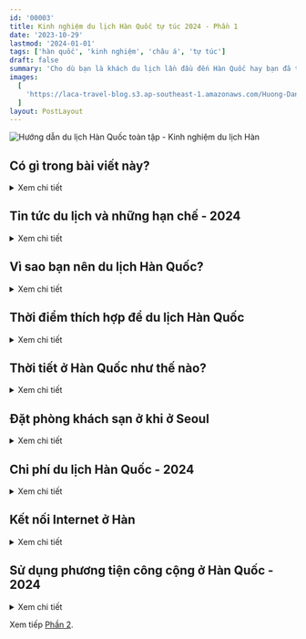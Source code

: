 ```yaml
---
id: '00003'
title: Kinh nghiệm du lịch Hàn Quốc tự túc 2024 - Phần 1
date: '2023-10-29'
lastmod: '2024-01-01'
tags: ['hàn quốc', 'kinh nghiệm', 'châu á', 'tự túc']
draft: false
summary: 'Cho dù bạn là khách du lịch lần đầu đến Hàn Quốc hay bạn đã từng đến thăm trước đó, hướng dẫn này sẽ cung cấp cho bạn những thông tin du lịch Hàn cơ bản như tin tức du lịch và hạn chế, chỗ ở, những thời điểm để đi, chi phí, điện thoại, internet ở Hàn.'
images:
  [
    'https://laca-travel-blog.s3.ap-southeast-1.amazonaws.com/Huong-Dan-Du-Lich-Han-Quoc-Toan-Tap---Kinh-Nghiem-Du-Lich-Han-Quoc/1692200778580_cover.jpg',
  ]
layout: PostLayout
---
```


![Hướng dẫn du lịch Hàn Quốc toàn tập - Kinh nghiệm du lịch Hàn](https://laca-travel-blog.s3.ap-southeast-1.amazonaws.com/Huong-Dan-Du-Lich-Han-Quoc-Toan-Tap---Kinh-Nghiem-Du-Lich-Han-Quoc/1692200778580_cover.jpg)

<TOCInline toc={props.toc} asDisclosure toHeading={2} />

## Có gì trong bài viết này?

<details>
<summary>Xem chi tiết</summary>

Bài viết hướng dẫn du lịch Hàn Quốc này bao gồm tất cả các thông tin cần thiết mà bạn cần để lên kế hoạch cho một chuyến thăm xứ sở kim chi. Nó khá hữu ích cho những ai lần đầu đến Hàn Quốc, đặc biệt những ai đi du lịch tự túc một mình đến Hàn. Ngay cả khi bạn đã từng đến thăm Hàn Quốc trước đây, mình hi vọng bài viết này cũng sẽ cung cấp những thông tin bổ ích cho lần trở lại Hàn Quốc của mọi người.

Bài viết có nhiều thông tin và kiến thức về du lịch Hàn nên là khá dài. Hi vọng bạn kiên nhẫn đọc. Mình có thêm các liên kết trong mỗi phần để cung cấp thêm thông tin chi tiết.

</details>

## Tin tức du lịch và những hạn chế - 2024

<details>
<summary>Xem chi tiết</summary>

Phần này sẽ nêu chi tiết về tin tức du lịch có thể ảnh hưởng đến du khách đến Hàn Quốc, chẳng hạn như tăng giá phương tiện giao thông công cộng, thêm mới hoặc đóng cửa dịch vụ du lịch.

### Tăng giá phương tiện công cộng

Từ T8/2023, giá đi lại bằng xe buýt ở Seoul sẽ tăng lên. Giá vé xe buýt sẽ tăng lên 1.500 won mỗi hành trình. Từ 7/10/2023, giá vé tàu điện ngầm của Seoul sẽ tăng lên 1.400 won mỗi hành trình. Các thành phố khác ở Hàn Quốc sẽ ban hành các mức tăng tương tự trong suốt năm 2023 để trang trải chi phí giao thông công cộng cao hơn. Nguồn: [Korea Herald](http://www.koreaherald.com/view.php?ud=20230810000620&ACE_SEARCH=1)

### Đăng ký tình trạng sức khỏe

Từ 15/7/2023, yêu cầu đăng ký tình trạng sức khỏe của bạn thông qua cổng Q-Code sẽ bị loại bỏ. Nguồn: [Korea Times](https://www.koreatimes.co.kr/www/nation/2023/07/119_354824.html)

### Thêm nhiều xe bus sẽ KHÔNG chấp nhận tiền mặt

Từ T3/2023, một phần tư số xe buýt ở Seoul sẽ từ chối thanh toán bằng tiền mặt và chỉ cho phép thanh toán bằng thẻ, chẳng hạn như thẻ T-Money. Vì vậy bạn luôn mang thẻ khi ra ngoài và luôn duy trì một lượng tiền ở trong thẻ. Nguồn: [Korea Herald](https://www.koreaherald.com/view.php?ud=20230228000585)

### Tăng giá cước Taxi

Từ T2/2023, giá cước cơ bản cho một chuyến đi taxi ở Hàn Quốc đã tăng thêm 1.000 won lên mức tối thiểu là 4.800 won. Quãng đường mà giá vé cơ sở áp dụng cũng được rút ngắn từ 2km xuống còn 1,6km khiến giá vé sẽ đắt hơn. Nguồn: [Korea Times](https://www.koreatimes.co.kr/www/nation/2023/01/113_344444.html)

### Miễn phí vào cửa công điện và lăng mộ

Từ T4/2023, tất cả người nước ngoài dưới 19 tuổi hiện có thể vào cửa miễn phí các cung điện và lăng mộ lớn của hoàng gia, bao gồm cả Cung điện Gyeongbokgung ở Seoul. Trước đây, tất cả người nước ngoài phải trả phí để vào.

### Hàn Quốc thông báo kết thúc đại dịch COVID-19

Từ T6/2023, Hàn Quốc sẽ dỡ bỏ hầu hết các hạn chế liên quan đến đại dịch đối với khách du lịch và người dân địa phương. Khẩu trang sẽ không còn cần thiết, ngoại trừ trong bệnh viện và những người nhiễm bệnh không còn phải tự cách ly bắt buộc (mặc dù chính phủ vẫn khuyến nghị tự cách ly 5 ngày). Tuy nhiên, các yêu cầu về Q-Code chưa được đề cập. Nguồn: [Korea Herald](http://www.koreaherald.com/view.php?ud=20230511000640)

</details>

## Vì sao bạn nên du lịch Hàn Quốc?

<details>
<summary>Xem chi tiết</summary>

Không có đủ chỗ trong cuốn cẩm nang du lịch Hàn Quốc này để viết ra tất cả những lý do tại sao bạn nên đi du lịch Hàn Quốc. Hàn Quốc là một viên ngọc quý chưa được đánh giá cao, có rất nhiều điều để khám phá và trải nghiệm hoàn toàn khác với những gì bạn sẽ tìm thấy ở các quốc gia khác.

Giống như Nhật Bản, nơi có một nền văn hóa và lịch sử rất khác biệt, Hàn Quốc cũng có rất nhiều địa điểm hấp dẫn để tham quan, gặp gỡ mọi người, tìm hiểu lịch sử và các thắng cảnh thiên nhiên tuyệt vời. Nhiều người chỉ nhìn thấy một phần nhỏ của văn hóa và vẻ đẹp Hàn Quốc qua các phương tiện truyền thông hiện đại, nhưng Hàn còn có nhiều điều hơn thế nữa.

Dưới đây là một số lý do bạn nên đi du lịch Hàn Quốc:

- Thức ăn ngon và các món ăn ngon theo mùa.
- Bốn mùa rõ rệt mang đến nhiều góc nhìn khác nhau.
- Lịch sử hấp dẫn để tìm hiểu và khám phá.
- Núi và bãi biển tuyệt đẹp dành cho những người yêu thích hoạt động ngoài trời.
- Nhiều lễ hội độc đáo trong năm.
- An toàn để đi du lịch khắp nơi.
- Các thành phố hiện đại, sạch sẽ.
- Nghi thức phật giáo độc đáo và nhiều đền chùa.
- Thiên đường mua sắm với nhiều chợ và trung tâm thương mại.

Hàn Quốc chào mừng mọi người đến thăm, họ tuyên bố 2023-2024 là Năm Du lịch Hàn Quốc. Khoảng thời gian hai năm này, sẽ có vô số sự kiện và hoạt động để thu hút khách du lịch đến Hàn Quốc, bao gồm các chương trình khuyến mãi giảm giá vé máy bay, chỗ ở và đồ ăn.

Một số sự kiện mà bạn có thể mong đợi được xem trong Năm Du lịch Hàn Quốc bao gồm các buổi hòa nhạc K-Pop, các cuộc thi thể thao điện tử, lễ hội ẩm thực và lễ kỷ niệm văn hóa. Cũng sẽ có sự tham gia của các ngôi sao K-Cultural, bao gồm cả các ngôi sao K-Pop và K-Drama yêu thích của bạn. Hãy sẵn sàng để đến Hàn Quốc sớm nhất có thể!

Bạn muốn biết những gì bạn có thể làm ở Hàn Quốc mà bạn không thể làm ở các nước khác? Hãy xem những [trải nghiệm Hàn Quốc](https://inmykorea.com/unique-korean-experiences-south-korea-bucket-list/) độc đáo để có thêm thông tin.

</details>

## Thời điểm thích hợp để du lịch Hàn Quốc

<details>
<summary>Xem chi tiết</summary>

Thời điểm lý tưởng nhất để du lịch Hàn Quốc là vào mùa xuân (cuối tháng 3 đến tháng 5) hoặc mùa thu (giữa tháng 9 đến giữa tháng 11). Đây là những mùa có thời tiết dễ chịu nhất, dao động từ 10 đến 30 độ C, lượng mưa trung bình và cũng diễn ra nhiều lễ hội, sự kiện nhất.

Những tháng yêu thích của tôi để đi du lịch ở Hàn Quốc là tháng 4 và tháng 10. Đầu tháng 4 là lúc hoa anh đào nở rộ và thời tiết ấm lên đủ để bạn không cần khoác thêm chiếc áo khoác nào nữa. Tháng 10 ở Hàn Quốc là một tháng đẹp trời khi những tán lá mùa thu quét qua đất nước và thời tiết ấm áp và êm dịu.

Khi bạn đi du lịch Hàn Quốc, thời tiết có thể có tác động lớn đến những gì bạn có thể thấy, ăn uống và vui chơi. Phần này của bài viết là một trong những phần quan trọng nhất và nếu bạn muốn đi du lịch Hàn Quốc trong tương lai, mình khuyên mọi người nên tìm hiểu về các mùa của Hàn Quốc trước khi lên kế hoạch.

Mặc dù mùa xuân và mùa thu chắc chắn là thời điểm tốt nhất để đến thăm Hàn Quốc, nhưng cũng có rất nhiều lý do để ghé thăm vào các mùa khác. Dưới đây mình tóm tắt về những gì bạn có thể xem và làm trong mỗi mùa ở Hàn Quốc:

### Mùa Xuân: Hoa anh đào, Lễ hội văn hóa

<p align="center">
  ![Mùa xuân Hàn
  Quốc](https://laca-travel-blog.s3.ap-southeast-1.amazonaws.com/Huong-Dan-Du-Lich-Han-Quoc-Toan-Tap---Kinh-Nghiem-Du-Lich-Han-Quoc/mua-xuan-o-han-quoc-cung-dien-canh-phuc-gyeongbokgung.jpg)
</p>
Mùa xuân là mùa tuyệt vời để du lịch ở Hàn Quốc vì bạn có thể ngắm hoa mận đầy màu sắc (tháng 3), hoa
anh đào (tháng 3 - 4) và nhiều cảnh đẹp rực rỡ khác. Thời tiết ấm áp cho phép mọi người ra ngoài nhiều
hơn để tham gia các hoạt động văn hóa và lễ hội mùa xuân, như Lễ Hội Đèn Lồng Hoa Sen và Lễ Hội Chia
Tay Biển Jindo, cũng như leo núi, đi bộ đường dài và đạp xe. Mùa xuân là thời điểm người Hàn Quốc du
lịch nhiều nhất trong năm, vì vậy những địa điểm du lịch sẽ rất đông, đặc biệt là vào mùa hoa anh đào.

### Mùa hè: Bãi biển, Thể thao dưới nước, Cắm trại

<p align="center">
  ![Mùa hè Hàn Quốc - Bãi biển
  Haeundae](https://laca-travel-blog.s3.ap-southeast-1.amazonaws.com/Huong-Dan-Du-Lich-Han-Quoc-Toan-Tap---Kinh-Nghiem-Du-Lich-Han-Quoc/mua-he-han-quoc-bai-bien-haeundae.jpg)
</p>
Mùa hè tương đối khó chịu vì độ ẩm và nhiệt độ cao. Tháng 6 - 7 là mùa mưa ở Hàn Quốc và trời có thể
mưa nhiều ngày khiến mọi người thay đổi kế hoạch du lịch sang các hoạt động trong nhà. Cuối tháng 7 và
tháng 8, trời nóng, rất thích hợp để đi biển và tham gia các môn thể thao dưới nước hoặc công viên nước,
những thứ mà Hàn Quốc có rất nhiều. Các hoạt động buổi tối như đi bộ đường dài, uống rượu trong quán
bar trên sân thượng và ghé thăm chợ đêm là những cách tuyệt vời để ra ngoài vào mùa hè.

### Mùa thu: Lá đỏ, Lễ hội thu hoạch, Đặc sản trái cây

<p align="center">
  ![Mùa thu Hàn
  Quốc](https://laca-travel-blog.s3.ap-southeast-1.amazonaws.com/Huong-Dan-Du-Lich-Han-Quoc-Toan-Tap---Kinh-Nghiem-Du-Lich-Han-Quoc/1692889852517_Mua-thu-Han-Quoc-La-Do.jpg)
</p>
Mùa thu là một thời điểm cực kỳ phổ biến để du lịch ở Hàn, đặc biệt vào tháng 10 khi những tán lá chuyển
màu. Những chiếc lá đỏ, vàng xuất hiện khắp mọi nơi trên đường, những ngọn núi, công viên, cung điện...
Thời tiết dễ chịu, ấm áp với bầu trời trong xanh, là nơi lý tưởng để hòa mình vào thiên nhiên cũng như
tham gia các lễ hội thu hoạch mùa màng và văn hóa. Thưởng thức các đặc sản Hàn Quốc, tươi ngon từ trang
trại đến bàn ăn của bạn.

### Mùa đông: Câu cá trên băng, Lễ hội ánh sáng

<p align="center">
  ![Mùa đông Hàn
  Quốc](https://laca-travel-blog.s3.ap-southeast-1.amazonaws.com/Huong-Dan-Du-Lich-Han-Quoc-Toan-Tap---Kinh-Nghiem-Du-Lich-Han-Quoc/1692889931811_Mua-dong-Han-Quoc-tuyet-roi.jpg)
</p>
Mùa đông ở Hàn thường bị bỏ qua vì thời tiết lạnh giá nhưng thực ra lại là thời điểm rất đẹp để du lịch.
Đây là thời điểm khô nhất trong năm, bầu trời trong xanh khiến mọi thứ trở nên tươi sáng và đẹp đẽ. Khi
tuyết rơi, cảnh vật trông thậm chí càng đẹp hơn. Đảo Jeju là một nơi tuyệt vời để ghé thăm vào mùa đông
vì nơi đây có cam quýt tươi và hoa trà đầy màu sắc. Bạn có thể tham gia lễ hội và hoạt động như câu cá
trên băng, trượt băng, trượt tuyết.

</details>

## Thời tiết ở Hàn Quốc như thế nào?

<details>
<summary>Xem chi tiết</summary>

Thời tiết ở Hàn Quốc diễn ra theo mô hình lặp lại mỗi năm, trải dài theo 5 mùa rõ rệt. Ngoài xuân, hạ, thu, đông, Hàn Quốc còn có mùa mưa, bắt đầu vào khoảng giữa tháng 6 và kết thúc vào giữa tháng 7. Mưa không liên tục trong suốt khoảng thời gian này nhưng những thời điểm, mưa có thể kéo dài vài ngày.

Bên dưới là bảng tổng hợp về thời tiết mỗi mùa ở Hàn.

| Mùa  | Nhiệt độ | Lượng mưa  | Bầu trời          |
| ---- | -------- | ---------- | ----------------- |
| Xuân | Mát mẻ   | Trung bình | Trong xanh/Có mây |
| Hạ   | Nóng     | Nhiều      | Nhiều mây         |
| Thu  | Mát mẻ   | Trung bình | Trong xanh/Có mây |
| Đông | Lạnh     | Ít         | Trong xanh        |

Biểu đồ dưới đây cho bạn thấy nhiệt độ trung bình mỗi tháng ở Seoul. Đây là nhiệt độ trung bình nên một số ngày sẽ nóng hơn nhiều và những ngày khác sẽ lạnh hơn nhiều. Đôi khi nhiệt độ mùa hè trên 35 độ và những đêm mùa đông -20 độ, vì vậy hãy chuẩn bị cho cả hai điều đó.

![Nhiệt độ theo tháng ở Hàn](https://laca-travel-blog.s3.ap-southeast-1.amazonaws.com/Huong-Dan-Du-Lich-Han-Quoc-Toan-Tap---Kinh-Nghiem-Du-Lich-Han-Quoc/1692924560347_Nhiet-do-trung-binh-theo-mua.png)

Biểu đồ dưới đây thể hiện ngày mưa trung bình mỗi tháng ở Seoul, dựa trên số liệu từ [climate-data.org](https://en.climate-data.org/asia/south-korea/seoul/seoul-718563/). Những tháng mùa hè mưa nhiều nhất, trong khi mùa đông ở Hàn Quốc rất khô hanh. Lượng mưa trong những tháng mùa đông cũng có thể chuyển thành tuyết khi trời đủ lạnh.

![Ngày mưa theo tháng ở Seoul](https://laca-travel-blog.s3.ap-southeast-1.amazonaws.com/Huong-Dan-Du-Lich-Han-Quoc-Toan-Tap---Kinh-Nghiem-Du-Lich-Han-Quoc/1692927233783_Ngay-mua-theo-thang-Han-Quoc.png)

</details>

## Đặt phòng khách sạn ở khi ở Seoul

<details>
<summary>Xem chi tiết</summary>

Quyết định nơi lưu trú tại Seoul có thể khó khăn vì có rất nhiều khu vực, mỗi nơi đều mang đến những điều thú vị cho du khách trải nghiệm. Biết nơi nào có điểm tham quan, giải trí, văn hóa, mua sắm, giao thông, chợ, nhà hàng, quán cà phê,... tốt nhất là rất hữu ích.

Các khu phố của Seoul thường có sự kết hợp của một số yếu tố này và sẽ thu hút nhiều loại khách du lịch khác nhau. Dưới đây là hướng dẫn rất sơ bộ về những khu phố ở Seoul và tùy theo sở thích, bạn có thể chọn để book phòng ở đây.

| Khách du lịch      | Khu phố                 |
| ------------------ | ----------------------- |
| Mới đến lần đầu    | Hongdae / Myeongdong    |
| Thích tham quan    | Jongno / Myeongdong     |
| Thích sự hiện đại  | Gangnam / Hongdae       |
| Thích truyền thống | Jongno / Myeongdong     |
| Mua hàng hiệu      | Gangnam / Jamsil        |
| Mua hàng chợ       | Dongdaemun / Myeongdong |
| Thích Cafe         | Jongno / Hongdae        |
| Đam mê ẩm thực     | Gangnam / Hongdae       |
| Thích tiệc tùng    | Gangnam / Hongdae       |
| Thích yên tĩnh     | Jamsil / Yongsan        |
| Yêu thiên nhiên    | Jamsil / Yeoudio        |

</details>

## Chi phí du lịch Hàn Quốc - 2024

<details>
<summary>Xem chi tiết</summary>

![Tiền Hàn Quốc](https://laca-travel-blog.s3.ap-southeast-1.amazonaws.com/Huong-Dan-Du-Lich-Han-Quoc-Toan-Tap---Kinh-Nghiem-Du-Lich-Han-Quoc/1692926416035_Dong-won-Tien-Han-Quoc.jpg)

Phần này của cẩm nang du lịch Hàn Quốc sẽ giúp bạn hiểu được một số chi phí dự kiến khi đi du lịch Hàn Quốc. Chi phí đi du lịch Hàn Quốc bao gồm chuyến bay, chỗ ở, đồ ăn, thức uống, đi lại, vui chơi, thẻ sim, thị thực, quà lưu niệm, bảo hiểm du lịch, v.v.

Chi phí bạn sẽ phải trả khi đi du lịch rất khác nhau tùy thuộc vào phong cách du lịch mà bạn có thể chi trả. Nếu bạn muốn ăn uống sang trọng ở nhà hàng 5 sao, ngân sách của bạn sẽ rất khác so với việc ai đó ăn ramyeon và ở trong một nhà nghỉ bình dân.

Vì vậy, mình sẽ cố gắng cung cấp chi phí dự kiến cho 3 loại khách du lịch khác nhau - bình dân, tầm trung và hạng sang. Đây không phải là số liệu chính xác nhưng sẽ cho bạn ý tưởng sơ bộ về số tiền bạn sẽ chi tiêu.
Chi phí hàng ngày khi đi du lịch Hàn Quốc

Có những chi phí bạn sẽ phải trả mỗi ngày khi đi du lịch ở Hàn Quốc. Biết những con số này sẽ giúp bạn lập kế hoạch ngân sách cho Hàn Quốc và xem nơi nào bạn có thể đủ khả năng chi tiêu.

Các chi phí hàng ngày bao gồm chỗ ở, đồ ăn và đồ uống, phương tiện đi lại, các điểm tham quan và tour du lịch cũng như các chi phí linh tinh có thể phát sinh bất ngờ. Những chi phí linh tinh này có thể bao gồm mua một món ăn nhẹ đường phố, phí vào cửa bất ngờ hoặc thêm một vài đồ uống vào buổi tối.

Việc di chuyển sẽ được đề cập sau và có một số lời khuyên hữu ích để giảm chi phí đi lại của bạn. Bạn cũng sẽ có thể xem một số điểm tham quan và hoạt động tốt nhất ở Hàn Quốc. Bạn có thể tính toán số tiền mình sẽ chi cho những điều đó.

Dưới đây là chi phí hàng ngày của mỗi người khi đi du lịch ở Hàn Quốc:

| Chi phí        | Bình dân    | Hạng trung  | Sang trọng    |
| -------------- | ----------- | ----------- | ------------- |
| Khách sạn      | 50.000 KRW  | 75.000 KRW  | 100.000 KRW + |
| Đồ ăn          | 25.000 KRW  | 50.000 KRW  | 100.000 KRW + |
| Đồ uống        | 20.000 KRW  | 30.000 KRW  | 50.000 KRW +  |
| Du lịch        | 15.000 KRW  | 25.000 KRW  | 50.000 KRW +  |
| Điểm tham quan | 20.000 KRW  | 40.000 KRW  | 60.000 KRW +  |
| Linh tinh      | 20.000 KRW  | 30.000 KRW  | 40.000 KRW +  |
| Tổng cộng      | 150.000 KRW | 250.000 KRW | 400.000 KRW + |

Xin lưu ý: Đây là chi phí tính theo ngày, tính theo người. Các cặp đôi và gia đình ở chung phòng sẽ có chi phí thấp hơn vì phòng đôi không đắt hơn nhiều so với phòng đơn. Một số ngày sẽ rẻ hơn, một số ngày đắt hơn nhiều, đặc biệt nếu bạn thực hiện các chuyến đi trong ngày hoặc ghé thăm các điểm tham quan cao cấp.

Ngoài ra còn có những chi phí một lần không được bao gồm trong các chi phí hàng ngày này. Đây có thể là các chi phí trước chuyến đi, chẳng hạn như chuyến bay và visa Hàn, bảo hiểm du lịch, tiêm chủng, v.v. Chi phí trước khi đi du lịch là khác nhau đối với mỗi khách du lịch và tùy thuộc vào quốc gia cư trú của bạn.

Các chi phí chi trả một lần khác khi du lịch ở Hàn Quốc có thể bao gồm các chuyến tham quan trong ngày, quà lưu niệm, mua sắm, lễ kỷ niệm, chi phí y tế và các chi phí mà bạn thường không phải trả mỗi ngày. Một lần nữa, những con số này khác nhau đối với mỗi khách du lịch và rất khó tính toán vì ngân sách của mỗi người rất khác nhau.

### Hàn Quốc có phải là quốc gia giá rẻ để du lịch?

![Chi phí du lịch Hàn Quốc](https://laca-travel-blog.s3.ap-southeast-1.amazonaws.com/Huong-Dan-Du-Lich-Han-Quoc-Toan-Tap---Kinh-Nghiem-Du-Lich-Han-Quoc/1692956200858_chi-phi-du-lich-han-quoc.jpg)

Câu trả lời là không vì Hàn là một nước phát triển. Giá cả ở Hàn Quốc cũng tăng lên trong vài năm qua và có thể đắt hơn bạn nghĩ, ngay cả khi trước đây bạn đã đến thăm Hàn Quốc.

Chi phí thực phẩm đã tăng 7,5% chỉ trong năm 2022 và những chi phí này đã được chuyển sang các nhà hàng, nơi hiện tính giá bữa ăn cao hơn. Chi phí vận chuyển dự kiến sẽ tăng khoảng 20% vào năm 2023 đối với xe buýt và tàu điện ngầm, mặc dù những chi phí này vẫn tương đối rẻ so với một số quốc gia phát triển khác.

Bất chấp việc tăng giá này, du lịch ở Hàn Quốc vẫn rẻ hơn so với du lịch ở hầu hết các nước công nghiệp có thu nhập cao khác như Nhật Bản, Mỹ và Tây Âu.

### City Passes giúp bạn tiết kiệm tiền ở Seoul

City Passes (vé tham quan thành phố) có thể giúp bạn tiết kiệm tiền khi đến Seoul bằng cách cung cấp vé vào cửa miễn phí hoặc giảm giá cho một số điểm tham quan trong thành phố. Vé tham quan thành phố ban đầu của Seoul là Discover Seoul Pass, nhưng hiện tại còn có Go City Pass và Klook Pass Seoul.

Dưới đây là bản tóm tắt về từng city pass ở Seoul:

[Discover Seoul Pass](https://www.discoverseoulpass.com/app/main): Tùy chọn 24 | 48 | 72 giờ, cho phép vào cửa các điểm tham quan hàng đầu ở Seoul như Lotte World Adventure, Tháp N Seoul, Thủy cung COEX, Bảo tàng Alive, Zoolung Zoolung, Phòng tắm hơi Sealala, Cung điện Cảnh Phúc, v.v. Giá từ 50.000 KRW.

[Go City Seoul Pass](https://prf.hn/click/camref:1011luBvt/destination:https%3A%2F%2Fgocity.com%2Fseoul%2Fen-us): Tùy chọn 1 - 5 ngày hoặc thẻ linh hoạt cho tối đa 7 điểm tham quan. Bao gồm nhiều điểm tham quan hơn DSP, bao gồm DMZ Tour, Nanta Cookin' Musical, Seoul Land, Seoul Pub Crawl, Seoul Ghost Tour, v.v. Giá từ 68.000 KRW.

[Klook Pass Seoul](https://affiliate.klook.com/redirect?aid=17435&aff_adid=658021&k_site=https%3A%2F%2Fwww.klook.com%2Fen-US%2Factivity%2F74595-seoul-pass%2F): Sử dụng được 2 – 5 điểm tham quan, bao gồm công viên giải trí Everland hoặc Lotte World Adventure. Klook Pass Seoul cho phép vào cửa miễn phí các điểm tham quan được chọn trong thời gian 30 ngày. Các điểm tham quan bao gồm Tháp N Seoul và Thủy cung Lotte World. Giá khởi điểm 44.000 KRW.

### Làm thế nào để tiết kiệm tiền khi du lịch Hàn Quốc

![Làm thế nào để tiết kiệm tiền khi du lịch Hàn Quốc](https://laca-travel-blog.s3.ap-southeast-1.amazonaws.com/Huong-Dan-Du-Lich-Han-Quoc-Toan-Tap---Kinh-Nghiem-Du-Lich-Han-Quoc/1692956930660_lam-the-nao-de-tiet-kiem-tien-o-han-quoc.jpg)

Luôn có cách để tiết kiệm tiền và chi tiêu ít hơn ở Hàn Quốc. Bạn có thể đi du lịch ở Hàn Quốc với chi phí dưới 150.000 KRW mỗi ngày, thậm chí chỉ 50.000 KRW. Dưới đây là một số cách bạn có thể tiết kiệm tiền ở Hàn Quốc để đi nhiều hơn với chi phí thấp hơn:

**Ăn uống như người địa phương**: Tham quan các khu chợ truyền thống, quầy hàng thực phẩm và nhà hàng truyền thống Hàn Quốc. Những thứ này rẻ hơn nhiều so với việc ăn đồ ăn nước ngoài ở Hàn Quốc. Khu vực trường đại học thường rẻ.

**Chi tiêu ít hơn cho cà phê**: Cà phê ở Hàn Quốc có thể đắt. Một ly cà phê latte có thể có giá 5.000 KRW trong một chuỗi cửa hàng, nhưng có những quán cà phê nhỏ trong tường giá rẻ chỉ bằng một nửa số đó.

**Mua sắm ở chợ**: Từ hàng hiệu (có thể là hàng giả) đến đồ lưu niệm, chợ ở Seoul và các thành phố khác thường có giá tốt nhất. Đừng ngại mặc cả.

**Sử dụng phương tiện giao thông công cộng**: Hàn Quốc có mạng lưới giao thông công cộng tuyệt vời cả trong thành phố và giữa các thành phố. Đừng lãng phí tiền taxi và các phương tiện di chuyển cá nhân khi bạn có thể sử dụng xe buýt hoặc tàu điện ngầm.

**Đặt mọi thứ trực tuyến**: Bạn có thể tìm thấy vé vào cửa và vé tham quan trực tuyến được giảm giá rẻ hơn nhiều so với giá thông thường. Sử dụng Klook, Get Your Guide và Viator để có giá tốt nhất.

**Ở trong nhà nghỉ và ký túc xá**: Bạn có thể tìm được phòng với giá chỉ 10.000 KRW mỗi đêm trong ký túc xá chung và 20.000 KRW trong nhà nghỉ. Đặt trước để tìm được giá tốt nhất.

**Tận dụng những thứ miễn phí**: Có rất nhiều nơi bạn có thể ghé thăm để được hưởng các dịch vụ miễn phí, chẳng hạn như các chuyến đi bộ ở Seoul, thuê hanbok trong 30 phút và thậm chí là vào cửa miễn phí các cung điện.

**Lấy lại tiền thuế**: Hàn Quốc giúp bạn dễ dàng lấy lại số tiền thuế đã nộp khi mua sắm. Các cửa hàng ở Seoul sẽ xử lý tờ khai thuế cho bạn hoặc bạn có thể yêu cầu hoàn lại tiền tại sân bay khi rời đi.
Điện thoại và Internet ở Hàn Quốc

</details>

## Kết nối Internet ở Hàn

<details>
<summary>Xem chi tiết</summary>

Ngày nay, việc duy trì kết nối Internet khi đến thăm Hàn Quốc ngày càng trở nên cần thiết. Giữ điện thoại di động, máy tính bảng hoặc máy tính của bạn kết nối với internet không chỉ hữu ích để giữ liên lạc với mọi người ở quê nhà mà còn giúp bạn tiết kiệm tiền và đi du lịch Hàn Quốc dễ dàng hơn.

Có một số lựa chọn để duy trì kết nối ở Hàn Quốc khi bạn đi du lịch. Các lựa chọn chính cho khách du lịch là thẻ sim, sim vật lý hoặc sim điện tử, bộ định tuyến WiFi di động và dựa vào WiFi miễn phí được cung cấp ở các địa điểm công cộng và khách sạn. Tất cả đều là những lựa chọn tốt, nhưng cũng có những cân nhắc khác.

Hướng dẫn du lịch Hàn Quốc này sẽ đề cập đến những điểm khác biệt chính giữa thẻ sim Hàn Quốc và bộ định tuyến WiFi di động và loại nào sẽ phù hợp nhất với bạn. Ngoài ra còn có thông tin chi tiết về lý do tại sao bạn có thể muốn có số điện thoại của Hàn Quốc và những ứng dụng nào sẽ sử dụng để giúp bạn đi du lịch ở Hàn Quốc.

Đừng quên, nếu bạn mang điện thoại hoặc các thiết bị di động khác đến Hàn Quốc, bạn sẽ cần có bộ chuyển đổi du lịch.

### Bạn nên mua thẻ Sim Hàn Quốc hay bộ định tuyến WiFi?

Cả thẻ sim Hàn Quốc hoặc bộ định tuyến WiFi di động đều sẽ cung cấp quyền truy cập internet tốc độ cao của Hàn Quốc. Cả hai đều cung cấp kết nối Internet an toàn nhưng thực hiện theo cách khác nhau và các tính năng sẵn có cũng khác nhau.

Dưới đây là những tính năng chính của thẻ sim và bộ định tuyến WiFi Hàn Quốc:

| Sim                        | Wifi bỏ túi                         |
| -------------------------- | ----------------------------------- |
| Số điện thoại Hàn          | Không có số điện thoại              |
| Kết nối 1 thiết bị         | Kết nối nhiều thiết bị              |
| 4G tốc độ cao              | 4G tốc độ cao                       |
| Yêu cầu điện thoại mở khóa | Hoạt động với bất ký điện thoại nào |
| Không thêm thiết bị        | Thêm thiết bị mang theo             |
| Giá cố định                | Giá có thể thay đổi                 |

### So sánh giữa sim Hàn Quốc và thuê WiFi di động

**Chi phí**: Thẻ sim và bộ định tuyến WiFi có giá tương tự khi sử dụng trong thời gian hai tuần, nhưng chúng được tính phí theo những cách khác nhau. Thẻ sim có giá cố định và có thể được mua trong khoảng thời gian nhất định, trong khi bộ định tuyến WiFi được tính phí hàng ngày. Bộ định tuyến WiFi rẻ hơn trong thời gian ngắn.

**Dễ sử dụng**: Nếu bạn mua hoặc đặt trước thẻ sim hoặc bộ định tuyến Wi-Fi di động tại Sân bay Seoul, tôi khuyên bạn nên sử dụng dịch vụ này, nhân viên sẽ cài đặt hoặc thiết lập mọi thứ cho bạn. Sau khi chúng được kích hoạt, việc sử dụng một trong hai rất đơn giản. Việc hủy và trả lại tại sân bay cũng dễ dàng cho cả hai.

Đây là những lí do bạn nên có Sim Hàn Quốc hoặc Wifi di động

#### Sim điện thoại

Bạn nên mua SIM Hàn Quốc khi đến Hàn Quốc để lấy số điện thoại Hàn. Lợi ích của việc có số điện thoại Hàn Quốc chủ yếu là gọi điện và sử dụng các ứng dụng của Hàn Quốc. Thẻ SIM cũng hữu ích nếu bạn muốn có kết nối an toàn ở mọi nơi bạn đến và dự định thực hiện cuộc gọi hoặc gửi tin nhắn. Khi có thẻ SIM, bạn có thể kết nối kết nối mạng của mình để kết nối các thiết bị khác mà bạn sở hữu - tùy vào gói cước. Vùng phủ sóng điện thoại của Hàn Quốc đảm bảo bạn sẽ nhận được dịch vụ ở mọi nơi. Thẻ SIM không yêu cầu bạn phải mang theo bất kỳ thiết bị bổ sung nào và về lâu dài sẽ rẻ hơn so với bộ WiFi bỏ túi.

#### WiFi di động

Bạn nên mua WiFi di động nếu đi du lịch theo nhóm hoặc theo gia đình vì bạn có thể kết nối nhiều thiết bị với WiFi di động. Điều này rẻ hơn nhiều so với việc mua thẻ SIM riêng cho tất cả khách du lịch nhưng cũng yêu cầu mọi người phải ở gần nhau. Bộ định tuyến WiFi được tính phí mỗi ngày và nếu bạn cần thêm ngày, chúng sẽ tự động được thêm và tính phí khi bạn trả lại bộ WiFi. Điều này có nghĩa là bạn sẽ không bao giờ phải lo lắng về việc dịch vụ của mình đột ngột kết thúc. Nhược điểm chính của việc sử dụng WiFi di động là thiếu số điện thoại của Hàn Quốc, nhưng đó có thể không phải là vấn đề nếu bạn không cần.

### Bạn có thể lấy thẻ SIM Hàn Quốc hoặc bộ định tuyến WiFi ở đâu?

![Mua sim card hay WiFi bỏ túi ở Incheon](https://laca-travel-blog.s3.ap-southeast-1.amazonaws.com/Huong-Dan-Du-Lich-Han-Quoc-Toan-Tap---Kinh-Nghiem-Du-Lich-Han-Quoc/Sim-card-and-wifi-routers-at-Incheon-Airport-Korea.jpg)

Bạn có thể nhận SIM Hàn Quốc hoặc bộ định tuyến WiFi di động bằng nhiều cách. Cách dễ nhất và mình khuyên bạn nên mua trực tuyến thông qua một công ty du lịch như Klook, Viator hoặc Get Your Guide và nhận thẻ SIM tại Sân bay Incheon hay bất kỳ điểm nhập cảnh khác ở Hàn Quốc khi bạn đến..

Lý do chính khiến mình khuyên dùng phương pháp này là vì bạn có thể được đảm bảo sẽ nhận được thẻ SIM hoặc bộ định tuyến. Bàn thu thập thông tin tại Sân bay Incheon mở cửa 24 giờ mỗi ngày và họ sẽ giúp bạn cài đặt mọi thứ bạn cần để bắt đầu ngay lập tức.

Bạn cũng có thể nhận thẻ SIM và bộ định tuyến WiFi khi đến sân bay và bạn sẽ thấy mức giá tương tự. Tuy nhiên, bạn sẽ không được đảm bảo có thiết bị và bạn sẽ phải thanh toán trực tiếp. Khi bạn đặt trực tuyến, bạn có thể thanh toán bằng nội tệ của mình và tránh những vấn đề đó.

Mình không khuyên bạn nên mua thẻ SIM hoặc bộ định tuyến WiFi ở Seoul hoặc các thành phố khác. Bạn có thể, nhưng bạn cũng có thể gặp phải vấn đề về ngôn ngữ và đôi khi người bán ít thân thiện với khách du lịch hơn. Các cửa hàng điện thoại bên ngoài sân bay thường phục vụ người Hàn Quốc chứ không phải khách du lịch.

### Lợi ích của số điện thoại Hàn Quốc đối với khách du lịch là gì?

Có hai lợi ích chính của việc có số điện thoại Hàn Quốc đối với khách du lịch. Lợi ích đầu tiên là khả năng gọi điện cho mọi người khi bạn ở Hàn Quốc. Điều này có thể hữu ích cho việc đặt chỗ, giữ liên lạc với mọi người và trong trường hợp khẩn cấp.

Lợi ích thứ hai của việc có số điện thoại Hàn Quốc là khả năng sử dụng các ứng dụng Hàn Quốc. Không bắt buộc phải có số điện thoại Hàn Quốc để sử dụng các ứng dụng Hàn Quốc, nhưng hầu hết sẽ không cho phép bạn sử dụng dịch vụ của họ trừ khi bạn đăng ký bằng số điện thoại. Sử dụng ứng dụng của Hàn giúp việc đi lại dễ dàng hơn.

Số điện thoại giống như một dạng nhận dạng ở Hàn Quốc, đó là lý do tại sao bạn cần có hộ chiếu để đăng ký thẻ SIM. Khi bạn có số điện thoại, bạn sẽ có thêm nhiều dịch vụ khác, bao gồm giao đồ ăn, đặt taxi, đặt chỗ (chẳng hạn như Busan Sky Capsule) và nhắn tin trực tuyến.

### Tôi cần những ứng dụng gì khi đi du lịch ở Hàn Quốc?

![Nhân vật Kakao từ ứng dụng Hàn Quốc](https://laca-travel-blog.s3.ap-southeast-1.amazonaws.com/Huong-Dan-Du-Lich-Han-Quoc-Toan-Tap---Kinh-Nghiem-Du-Lich-Han-Quoc/Kakao-Characters-from-Korean-App.jpg)

Nếu bạn có số điện thoại Hàn Quốc, bạn có thể sử dụng ứng dụng Hàn Quốc. Ngay cả khi không có số điện thoại Hàn, bạn vẫn có thể tải xuống các ứng dụng này và sử dụng một số dịch vụ của họ. Tuy nhiên, các tính năng đầy đủ thường yêu cầu số điện thoại. Có những ứng dụng không phải của Hàn Quốc khác cũng sẽ giúp ích cho bạn khi đi du lịch.

Dưới đây là những ứng dụng hữu ích nhất nên sử dụng khi đi du lịch ở Hàn Quốc:

**[Papago](https://play.google.com/store/apps/details?id=com.naver.labs.translator&hl=en&gl=US)**: Đây là công cụ dịch thuật cần thiết khi du lịch Hàn Quốc. Dịch vụ dịch thuật của Papago là tốt nhất và bạn có thể sử dụng ứng dụng này để chụp ảnh và dịch các bảng hiệu, thực đơn và hình ảnh khác bằng tiếng Hàn.

**[Naver Maps](https://apps.apple.com/us/app/naver-map-navigation/id311867728)**: Để tìm đường ở Hàn Quốc, hãy sử dụng Naver Maps hoặc Kakao Maps. Hệ thống của họ ở Hàn Quốc chính xác hơn nhiều so với Google Maps. Sử dụng chúng để lập kế hoạch các tuyến đường du lịch và thời gian vận chuyển.

**[Kakao Taxi](https://play.google.com/store/apps/details?id=com.kakao.taxi&hl=en&gl=US)**: Uber và Grab không thực sự tồn tại ở Hàn Quốc, vì vậy nếu bạn định đi taxi, bạn sẽ cần sử dụng Kakao Taxi. Sử dụng đơn giản và không gặp rắc rối khi cố gắng sử dụng tiếng Hàn để chỉ đường.

**[Kakao Talk](https://apps.apple.com/us/app/kakaotalk/id362057947)**: Đây là ứng dụng nhắn tin phổ biến nhất ở Hàn Quốc và rất hữu ích để giữ liên lạc với bạn bè Hàn Quốc, liên hệ với các doanh nghiệp ở Hàn Quốc và thậm chí gọi điện ra nước ngoài.

**[Seoul Subway](https://apps.apple.com/us/app/subway-korea/id325924444)**: Sử dụng ứng dụng này để đi vòng quanh tàu điện ngầm Seoul dễ dàng hơn. Lập kế hoạch lộ trình của bạn, xem khi nào chuyến tàu tiếp theo sẽ đến, kiểm tra các kết nối và xem tàu chạy muộn như thế nào.

**[Korail Talk](https://play.google.com/store/apps/details?id=com.korail.talk&hl=en&gl=US)**: Ứng dụng này cho phép bạn đặt tàu trên mạng lưới tàu cao tốc và các tuyến tàu thông thường của Hàn Quốc. Ứng dụng này có cài đặt bằng tiếng Anh nên bạn có thể kiểm tra giờ tàu và giá cả một cách dễ dàng.

**[Coupang Eats](https://play.google.com/store/apps/details?id=com.coupang.mobile.eats&hl=en&gl=US)**: Đây là một ứng dụng giao đồ ăn cho phép bạn đặt hầu hết mọi thứ có thể ăn được và nhận hàng trực tiếp cho bạn. Bạn thậm chí có thể đặt mua hàng hóa ở cửa hàng tiện lợi. Hữu ích cho những ngày mưa.

**[Mango Plate](https://play.google.com/store/apps/details?id=com.mangoplate&hl=en&gl=US)**: Tìm nhà hàng ở Hàn Quốc với ứng dụng này và khám phá những địa điểm ăn uống tốt nhất. Bạn cũng có thể xem chi tiết về nhà hàng và nhận chỉ đường trong Bản đồ Naver và Bản đồ Kakao.

**[WOWPASS](https://www.wowpass.io/airport?lang=en_US&utm_source=blog&utm_medium=complete_guide_post&utm_id=inmykorea%20%E2%80%8B)**: Để sử dụng WOWPASS để thanh toán như người địa phương ở Hàn Quốc và cho các chức năng T-Money, bạn sẽ cần ứng dụng WOWPASS. Điều này sẽ cho phép bạn kiểm tra số dư và chi tiêu cũng như kiểm soát thẻ của mình.

**[Wise](https://wise.prf.hn/click/camref:1101lpS4J/[p_id:1011l428004]/destination:https%3A%2F%2Fwise.com%2Fus%2Ftravel-money%2Ftravel-money-card) & [Revolut](https://revolut.ngih.net/WD1k2J)**: Như đã đề cập trong cẩm nang du lịch Hàn Quốc này, việc sử dụng thẻ du lịch để thanh toán các mặt hàng ở Hàn Quốc sẽ giúp bạn tiết kiệm tiền khi đi du lịch. Nếu bạn sử dụng Wise hoặc Revolut, hãy đảm bảo bạn có ứng dụng này.

**[Klook](https://affiliate.klook.com/redirect?aid=17435&aff_adid=656154&k_site=https%3A%2F%2Fwww.klook.com%2Fblog%2Fdiscover-the-klook-app%2F)**: Công ty này cung cấp một số tour du lịch tốt nhất ở Hàn Quốc và nếu bạn đặt chỗ qua trang web của họ, bạn có thể dễ dàng quản lý chúng bằng ứng dụng Klook.

**[Xe buýt liên tỉnh của T-Money](https://play.google.com/store/apps/details?id=com.kscc.xzz.mblgb&hl=en-KR)**: Ứng dụng này rất phù hợp để đặt xe buýt giữa các thành phố ở Hàn Quốc. Có phiên bản tiếng Anh cho phép bạn đặt vé, kiểm tra thời gian và xem chỗ ngồi còn trống.

Những ứng dụng này sẽ có sẵn trên cả Android và Apple. Một số ứng dụng này có thể mặc định sử dụng tiếng Hàn nhưng bạn có thể thay đổi chúng sang tiếng Anh trong menu bên.

### Có WiFi miễn phí ở Hàn Quốc không?

Khách du lịch ở Hàn Quốc có tùy chọn không cần thẻ SIM hoặc WiFi di động nhưng vẫn kết nối. Điều này là nhờ hệ thống Wifi miễn phí tuyệt vời ở Hàn Quốc, FiWi miễn phí được cung cấp trên các phương tiện giao thông công cộng, tòa nhà chính phủ, nhà hàng, quán cà phê và nhiều nơi khác. Tuy nhiên, điều này chủ yếu xảy ra ở các thành phố.

Các khách sạn cũng cung cấp WiFi miễn phí ở hầu hết các thành phố ở Hàn Quốc. Nếu bạn định sử dụng WiFi miễn phí, tôi khuyên bạn nên sử dụng WiFi của khách sạn để lên kế hoạch lộ trình, kiểm tra thời gian mở cửa và nghiên cứu các địa điểm bạn muốn ghé thăm. Chụp ảnh màn hình các thông tin này để bạn có thể xem chúng về sau, ngay cả khi bạn không có quyền truy cập Internet.

Cảnh báo duy nhất mình đưa ra về việc sử dụng WiFi miễn phí khi đi du lịch ở Hàn Quốc là việc sử dụng ngày càng nhiều các ứng dụng và thẻ thông hành. Vé vật lý và thẻ thông hành đang được loại bỏ dần để chuyển sang phiên bản kỹ thuật số, thường cần có kết nối Internet hoạt động để sử dụng.

Trong những năm gần đây, mình nhận thấy rằng các dịch vụ tác động đến khách du lịch đã chuyển sang phiên bản kỹ thuật số. Điều này bao gồm thẻ T-Money, Discover Seoul Pass, vé tàu và xe khách, vé tham quan và vé sự kiện. Mình tin rằng việc có kết nối mạng đáng tin cậy sẽ sớm là điều bắt buộc đối với hầu hết khách du lịch.

</details>

## Sử dụng phương tiện công cộng ở Hàn Quốc - 2024

<details>
<summary>Xem chi tiết</summary>

![Tàu điện ở Hàn](https://laca-travel-blog.s3.ap-southeast-1.amazonaws.com/Huong-dan-du-lich-Han-Quoc-toan-tap-phan-2/phuong-tien-cong-cong-o-han-ITX-train.jpg)
Phần này của hướng dẫn du lịch Hàn Quốc nói về hệ thống giao thông công cộng của Hàn Quốc và làm thế nào để khách du lịch sử dụng nó. Hàn Quốc có một trong những hệ thống giao thông công cộng tốt nhất trên thế giới. Rẻ, kết nối tốt, nhiều tuyến và rất đúng giờ. Các nước khác có thể học được nhiều điều từ Hàn Quốc.

Tin vui cho khách du lịch là phương tiện giao thông công cộng của Hàn Quốc rất thân thiện với người nước ngoài và thông tin được cung cấp bằng tiếng Anh ở hầu hết mọi nơi, cũng như tiếng Trung và tiếng Nhật ở các khu vực phổ biến như Seoul và Busan - tuy nhiên không có tiếng Việt. Di chuyển bằng phương tiện công cộng ở Hàn Quốc rẻ, dễ dàng và thuận tiện.

### Chi phí vận tải công cộng ở Hàn Quốc là bao nhiêu?

Chi phí giao thông công cộng ở Hàn Quốc là cố định, bất kể bạn mua vé vào ngày nào. Nếu mua trước một tháng hoặc vào phút chót, bạn sẽ phải trả giá tương tự cho hành trình. Các hành trình trong thành phố có một mức giá duy nhất và không phụ thuộc vào quãng đường bạn di chuyển, trừ khi bạn rời khỏi giới hạn thành phố.

Tất cả các hành trình đều là giá vé một lần và bạn không thể mua vé khứ hồi. Chi phí của một vé tùy thuộc vào cách bạn thanh toán tiền vé – bằng tiền mặt hoặc bằng thẻ giao thông.

Dưới đây là chi phí giao thông công cộng ở Hàn Quốc theo phương thức thanh toán, phương tiện và người dùng:

| Phương tiện & Người dùng         | Thẻ Vận chuyển (KRW) | Tiền mặt (KRW) |
| -------------------------------- | -------------------- | -------------- |
| Tàu điện ngầm (người lớn)        | 1.400                | 1.500          |
| Tàu điện ngầm (trẻ em)           | 450                  | 450            |
| Xe buýt Blue City (người lớn)    | 1.500                | 1.500          |
| Xe buýt Blue City (trẻ em)       | 550                  | 550            |
| Xe buýt Làng Xanh (người lớn)    | 1.200                | 1.200          |
| Xe buýt Làng Xanh (trẻ em)       | 440                  | 440            |
| Xe buýt nhanh màu đỏ (người lớn) | 3.000                | 3.000          |
| Xe buýt nhanh màu đỏ (trẻ em)    | 1.200                | 1.200          |
| Xe buýt đêm (người lớn)          | 2.500                | 2.500          |
| Xe buýt đêm (trẻ em)             | 1.200                | 1.200          |

<p align="center">Chi phí vận chuyển công cộng ở Hàn</p>

Xem tiếp [Phần 2](https://laca.fun/blog/kinh-nghiem-du-lich-han-quoc-tu-tuc-phan-2).

### Thanh toán giao thông công cộng ở Hàn Quốc như thế nào?

Chi phí giao thông công cộng ở Hàn Quốc phụ thuộc vào việc bạn thanh toán bằng thẻ giao thông, chẳng hạn như T-Money, Thẻ du lịch Hàn Quốc hay Cashbee hay tiền mặt. Điều này áp dụng cho cả tàu điện ngầm và xe buýt. Nếu sử dụng thẻ giao thông, bạn nên nạp tiền vào thẻ, sau đó chạm vào máy đọc thẻ ở tàu điện ngầm hoặc xe buýt để thanh toán.

Để sử dụng tiền mặt để mua vé tàu điện ngầm, bạn sẽ cần mua vé tại nhà ga. Đối với xe buýt, bạn nên trả đúng giá vé cho tài xế khi lên xe. Tuy nhiên, kể từ năm 2022, xe buýt trên khắp Hàn Quốc đã bắt đầu chấm dứt việc sử dụng tiền mặt và một số sẽ chỉ thanh toán bằng thẻ giao thông.

Trong tương lai, thanh toán bằng xe buýt dự kiến sẽ trở nên đơn giản hơn với tiền vé được khấu trừ qua điện thoại hỗ trợ bluetooth đã tải xuống ứng dụng liên quan. Hệ thống này đã được áp dụng tại tỉnh Kyunggi từ tháng 3 năm 2022 và có khả năng sẽ lan rộng ra nhiều tuyến xe buýt hơn trong tương lai.

Mình thực sự khuyên bạn nên mua thẻ T-Money khi bạn đi du lịch Hàn Quốc. Bạn có thể sử dụng nó để thanh toán cho phương tiện giao thông công cộng (với mức giá chiết khấu) và nó sẽ hoạt động ở hầu hết mọi nơi ở Hàn Quốc. Nó cũng có thể được sử dụng để mua hàng hóa từ các cửa hàng, quán cà phê và nhà hàng. Nó thực sự tiện lợi và có thể nói là phải có khi ở Hàn Quốc.

Sử dụng T-Money để đi tàu điện, xe buýt ở Hàn Quốc

![Máy thẻ T-Money cho thanh toán giao thông công cộng ở Hàn Quốc](https://laca-travel-blog.s3.ap-southeast-1.amazonaws.com/Huong-dan-du-lich-Han-Quoc-toan-tap-phan-2/may-doc-the-T-Money-cho-giao-thong-cong-cong-o-han-quoc.jpg)

Thẻ T-Money là thẻ giao thông thiết yếu để sử dụng phương tiện giao thông công cộng ở Hàn Quốc. Bạn có thể mua thẻ ở Sân bay Seoul, ga tàu điện ngầm và ga xe lửa cũng như các cửa hàng tiện lợi trên khắp Hàn Quốc. Thẻ có thể được sử dụng ở nhiều nơi. Nó không bao giờ hết hạn, vì vậy bạn cũng có thể sử dụng nó trong các chuyến đi khác nhau.

Dưới đây là cách sử dụng thẻ T-Money ở Hàn Quốc:

- Mua thẻ T-Money (2.500 KRW)
- Nạp tiền vào thẻ (chỉ nạp tiền mặt)
- Vào ga xe buýt hoặc tàu điện ngầm
- Chạm thẻ T-Money vào đầu đọc thẻ (xem hình trên)
- Chạm lại vào thẻ T-Money khi xuống xe (để được giảm giá khi chuyển khoản)
- Nạp lại khi tiền trong thẻ gần hết

Mình khuyên bạn nên dành khoảng 10.000 KRW cho mỗi ngày khi đi du lịch ở Hàn Quốc. Điều đó có nghĩa là khoảng 70.000 KRW trong một tuần. Bạn có thể nạp thêm tiền sau nếu cần thiết. Bạn có thể nạp tiền tại các cửa hàng tiện lợi và ga tàu. Ngoài ra còn có phiên bản ứng dụng của T-Money nhưng phiên bản thẻ thì tốt hơn.

### Đi tàu ở Hàn Quốc như thế nào?

![Tàu cao tốc Hàn Quốc KTX](https://laca-travel-blog.s3.ap-southeast-1.amazonaws.com/Huong-dan-du-lich-Han-Quoc-toan-tap-phan-2/tau-cao-toc-KTX-han-quoc.jpg)

Mạng lưới đường sắt ở Hàn Quốc được chia thành 2 loại: tàu cao tốc (KTX) và tàu thường (ITX và Mugunghwa). Mạng lưới KTX kết nối các thành phố lớn ở Hàn Quốc và thuận tiện cho việc đi lại khắp Hàn Quốc một cách nhanh chóng. Các toa xe đều thoải mái và được trang bị tiện nghi hiện đại.

Không giống như các hình thức giao thông công cộng khác ở Hàn Quốc, thẻ giao thông như T-Money không được chấp nhận khi đi tàu. Bạn sẽ cần mua vé tàu để đi lại và tất cả các vé đều là vé lẻ. Giá mua vé không thay đổi và bạn có thể hoàn vé đến phút cuối chỉ với một khoản phí nhỏ.

Bạn có thể đặt vé trong vòng 30 ngày kể từ ngày đi du lịch thông qua trang web hoặc ứng dụng chính thức của Korail hoặc tại nhà ga ở Hàn Quốc. Thật không may, việc mua vé tàu trực tuyến ở Hàn Quốc có thể khó khăn vì hệ thống thanh toán của Hàn Quốc thường từ chối thẻ được phát hành bên ngoài Hàn Quốc. Mua trực tiếp được khuyến khích.

### Cách đặt vé tàu bên ngoài Hàn Quốc

Nếu bạn muốn đặt vé tàu bên ngoài Hàn Quốc, bạn có thể thực hiện trực tuyến với Trip.com, nhà phân phối độc quyền ở nước ngoài của Korail. Giá cao hơn một chút (khoảng 5%) so với giá bạn sẽ trả ở Hàn Quốc, nhưng nó sẽ cho phép bạn đặt vé trực tuyến và đảm bảo chỗ ngồi trước.

Nếu bạn dự định đi trên tuyến KTX chính giữa Seoul và Busan, mình khuyên bạn nên đặt vé trước. Có ba loại vé có sẵn - hạng nhất, thường xuyên và thường trực. Cuộc hành trình kéo dài 2:34 giờ và bạn không muốn phải đứng suốt thời gian đó. Đặt trước cho thoải mái.

Xem tiếp [Phần 3](https://laca.fun/blog/kinh-nghiem-du-lich-han-quoc-tu-tuc-phan-3).

### Korea Rail Pass có mắc không?

Korea Rail Pass là một lựa chọn tốt cho du khách có kế hoạch di chuyển quãng đường dài bằng tàu hỏa ở Hàn Quốc, chẳng hạn như giữa Seoul và Busan hoặc Seoul và Jeonju. Thẻ có hai lựa chọn chính – linh hoạt và liên tiếp. Điều này có nghĩa là bạn có thể sử dụng nó bất cứ lúc nào (linh hoạt) hoặc trong những ngày liên tiếp.

Thẻ linh hoạt đắt hơn nhưng mang lại nhiều tự do hơn để đi du lịch khắp Hàn Quốc trong thời gian dài hơn. Bạn có thể sử dụng thẻ chỉ để đi những hành trình dài và sẽ không cảm thấy bị áp lực phải sử dụng lại cho đến khi sẵn sàng. Chi phí có tăng thêm nhưng đáng giá hơn sự bất tiện khi phải lên kế hoạch du lịch gấp rút.

Bạn có tiết kiệm được tiền với Korea Rail Pass không? Điều đó phụ thuộc vào kế hoạch du lịch của bạn, tần suất bạn di chuyển bằng tàu và số lượng người đi du lịch. Nếu có 2 người trở lên, hãy mua group saver pass và tiết kiệm 10.000 KRW cho mỗi người trên thẻ.

Korea Rail Pass không cho phép bạn đi tàu điện ngầm miễn phí, nhằm làm giảm giá vé. Việc đặt vé trực tuyến có thể phức tạp. Do đó, việc mua vé theo cách thông thường sẽ thuận tiện hơn. Nhìn chung, thẻ không cần thiết nhưng có thể giúp bạn tiết kiệm tiền.

### Gọi taxi ở Hàn Quốc như thế nào?

![Kakao taxi ở Hàn Quốc](https://laca-travel-blog.s3.ap-southeast-1.amazonaws.com/Huong-dan-du-lich-Han-Quoc-toan-tap-phan-2/kakao-taxi-o-han.jpg)

Taxi ở Hàn Quốc có thể được gọi từ trên đường hoặc bằng các ứng dụng như Kakao Taxi. Các công ty như Uber và Grab không có sự hiện diện lớn ở Hàn Quốc và hoạt động giống như Kakao Taxi, bằng cách giúp bạn tìm tài xế taxi chính thức. Dịch vụ taxi tư nhân không phổ biến.

Vấn đề lớn mà ngành taxi Hàn Quốc phải đối mặt trong năm 2023 là thiếu tài xế taxi. Điều này có thể gây khó khăn cho việc bắt taxi, ngay cả khi sử dụng ứng dụng như Kakao Taxi. Taxi đêm khuya đặc biệt khó tìm. [Hướng dẫn này](https://inmykorea.com/kakao-taxi-without-korean-phone-number/) về cách sử dụng Kakao Taxi để giúp bạn tìm hiểu cách gọi taxi ở Hàn Quốc.

Giá taxi ở Hàn Quốc rất hợp lý, đặc biệt là so với các nước như Nhật Bản và Anh. Mặc dù giá vé taxi cơ bản đã tăng vào năm 2023 lên 4.800 KRW, nhưng mức giá này vẫn thấp và tương đối phải chăng để di chuyển bằng taxi nếu bạn cần. Đó là một lựa chọn tốt nếu không có tuyến giao thông công cộng trực tiếp.

Đi taxi đến và đi từ Sân bay Incheon là một lựa chọn thuận tiện nếu bạn có nhiều hành lý hoặc đi theo nhóm. Đối với những người du lịch một mình hoặc các cặp đôi, bạn nên sử dụng phương tiện giao thông công cộng hoặc xe buýt limosine vì nó rẻ hơn đáng kể và sẽ không mất nhiều thời gian hơn taxi.

### Đi xe buýt liên tỉnh ở Hàn Quốc như thế nào?

Xe buýt liên tỉnh ở Hàn Quốc hoạt động tương tự như đường sắt. Bạn chỉ có thể đặt vé trong vòng 30 ngày kể từ ngày đi và chỉ được mua vé lẻ. Đặt vé trực tuyến thông qua các trang web như T-Money Bus hoặc Bustago, thông qua các phiên bản ứng dụng của các trang web này hoặc tại bến xe buýt mà bạn sẽ khởi hành.

Bạn không thể lên xe buýt liên tỉnh mà không có vé, cũng như không thể sử dụng thẻ giao thông như T-Money để thanh toán khi lên xe. Bạn sẽ cần phải thanh toán và nhận vé (vật lý hoặc kỹ thuật số) trước khi có thể lên xe buýt. Máy bán vé thường (nhưng không phải luôn luôn) có tùy chọn mua vé bằng tiếng Anh.

Không có vé xe buýt khứ hồi ở Hàn Quốc và bạn chỉ có thể mua vé từ điểm khởi hành, trừ khi bạn đặt vé trực tuyến hoặc qua ứng dụng. Ví dụ: nếu bạn đang đi từ Seoul đến Gangneung, bạn sẽ cần mua vé ở Seoul và sau đó là vé ở Gangneung. Bạn không thể mua cả hai ở Seoul.

### Làm thế nào để thuê xe ở Hàn Quốc?

Thuê ô tô là một cách tuyệt vời để tham quan những khu vực của Hàn Quốc không có mạng lưới tàu điện phủ sóng và giúp bạn tự do khám phá khi rảnh rỗi. Nếu bạn có kế hoạch đi du lịch đến đảo Jeju, nơi không có tàu điện, việc thuê ô tô sẽ thuận tiện hơn rất nhiều.

Thuê ô tô ở Hàn Quốc không đắt lắm và bạn có thể thuê một chiếc ô tô hiện đại với giá chỉ 75.000 KRW mỗi ngày. bạn nên đặt thuê xe qua Klook, họ sẽ giao dịch với các công ty cho thuê xe Hàn Quốc và đặt xe cho bạn. Điều này dễ dàng hơn việc cố gắng làm điều đó bằng tiếng Hàn.

Để thuê một chiếc xe hơi ở Hàn Quốc, bạn sẽ cần:

- Bằng lái xe (phải có ít nhất 1 hoặc 2 năm)
- **Giấy phép lái xe quốc tế** (trong một số trường hợp)
- Thẻ tín dụng (đứng tên tài xế chính)
- Giấy tờ tùy thân có ảnh hợp lệ (hộ chiếu)
- In voucher cho thuê (nếu đặt trực tuyến)

Dưới đây là một số thông tin thêm về [Giấy phép Lái xe Quốc tế](https://internationaldriversassociation.com/international-drivers-license-south-korea/) và các quy tắc bạn nên tuân theo khi lái xe ở Hàn Quốc, chẳng hạn như yêu cầu pháp lý về việc thắt dây an toàn, ghế nâng cho trẻ dưới 6 tuổi và không sử dụng điện thoại khi lái xe. Hãy nhớ đọc kỹ các quy định của địa phương trước khi lái xe ở Hàn Quốc.

</details>

Xem tiếp [Phần 2](https://laca.fun/blog/kinh-nghiem-du-lich-han-quoc-tu-tuc-phan-2).
